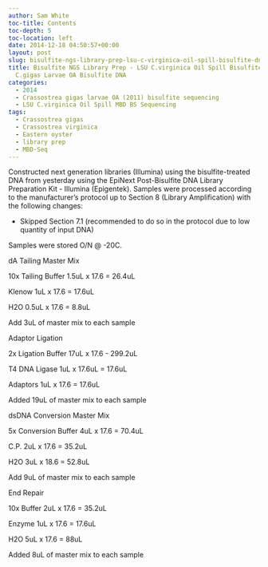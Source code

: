```yaml
---
author: Sam White
toc-title: Contents
toc-depth: 5
toc-location: left
date: 2014-12-18 04:50:57+00:00
layout: post
slug: bisulfite-ngs-library-prep-lsu-c-virginica-oil-spill-bisulfite-dna-and-emmas-c-gigas-larvae-oa-bisulfite-dna
title: Bisulfite NGS Library Prep - LSU C.virginica Oil Spill Bisulfite DNA and Emma's
  C.gigas Larvae OA Bisulfite DNA
categories:
  - 2014
  - Crassostrea gigas larvae OA (2011) bisulfite sequencing
  - LSU C.virginica Oil Spill MBD BS Sequencing
tags:
  - Crassostrea gigas
  - Crassostrea virginica
  - Eastern oyster
  - library prep
  - MBD-Seq
---
```


Constructed next generation libraries (Illumina) using the bisulfite-treated DNA from yesterday using the EpiNext Post-Bisulfite DNA Library Preparation Kit - Illumina (Epigentek). Samples were processed according to the manufacturer's protocol up to Section 8 (Library Amplification) with the following changes:

- Skipped Section 7.1 (recommended to do so in the protocol due to low quantity of input DNA)

Samples were stored O/N @ -20C.

dA Tailing Master Mix

10x Tailing Buffer 1.5uL x 17.6 = 26.4uL

Klenow 1uL x 17.6 = 17.6uL

H2O 0.5uL x 17.6 = 8.8uL

Add 3uL of master mix to each sample

Adaptor Ligation

2x Ligation Buffer 17uL x 17.6 - 299.2uL

T4 DNA Ligase 1uL x 17.6uL = 17.6uL

Adaptors 1uL x 17.6 = 17.6uL

Added 19uL of master mix to each sample

dsDNA Conversion Master Mix

5x Conversion Buffer 4uL x 17.6 = 70.4uL

C.P. 2uL x 17.6 = 35.2uL

H2O 3uL x 18.6 = 52.8uL

Add 9uL of master mix to each sample

End Repair

10x Buffer 2uL x 17.6 = 35.2uL

Enzyme 1uL x 17.6 = 17.6uL

H2O 5uL x 17.6 = 88uL

Added 8uL of master mix to each sample
